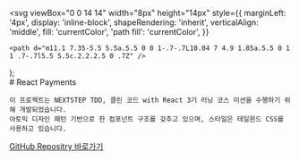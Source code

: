 
  <svg
    viewBox="0 0 14 14"
    width="8px"
    height="14px"
    style={{
      marginLeft: '4px',
      display: 'inline-block',
      shapeRendering: 'inherit',
      verticalAlign: 'middle',
      fill: 'currentColor',
      'path fill': 'currentColor',
    }}
  >
    <path d="m11.1 7.35-5.5 5.5a.5.5 0 0 1-.7-.7L10.04 7 4.9 1.85a.5.5 0 1 1 .7-.7l5.5 5.5c.2.2.2.5 0 .7Z" />
  </svg>
);

<Meta title="READ ME" />

<div className="sb-container">
  <div className='sb-section-title'>
    # React Payments

    이 프로젝트는 NEXTSTEP TDD, 클린 코드 with React 3기 러닝 코스 미션을 수행하기 위해 개발되었습니다.
    아토믹 디자인 패턴 기반으로 한 컴포넌트 구조를 갖추고 있으며, 스타일은 테일윈드 CSS를 사용하고 있습니다.

  </div>
        <a
        href="https://github.com/Jxxunnn/react-payments"
        target="_blank"
      >GitHub Repositry 바로가기<RightArrow /></a>
</div>

<style>
  {`
  .sb-container {
    margin-bottom: 48px;
  }
 
  .sb-section-title {
    margin-bottom: 32px;
  }

  .sb-section a:not(h1 a, h2 a, h3 a) {
    font-size: 14px;
  }

  .sb-chevron {
    margin-left: 5px;
  }
  `}
</style>
